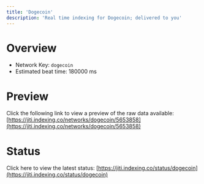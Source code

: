 ```yaml
---
title: 'Dogecoin'
description: 'Real time indexing for Dogecoin; delivered to you'
---
```


# Overview
- Network Key: `dogecoin`
- Estimated beat time: 180000 ms

# Preview
Click the following link to view a preview of the raw data available: [https://jiti.indexing.co/networks/dogecoin/5653858](https://jiti.indexing.co/networks/dogecoin/5653858)

# Status
Click here to view the latest status: [https://jiti.indexing.co/status/dogecoin](https://jiti.indexing.co/status/dogecoin)

